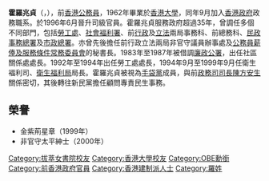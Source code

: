 '''霍羅兆貞'''{{GBSHK}}{{OBE}}{{JP}}（{{lang-en|'''Fok Lo Shiu-ching, Katherine'''}}，{{bd|1941年|12月12日|||Fok, Mrs Katherine}}），前[[香港公務員|香港公務員]]，1962年畢業於[[香港大學|香港大學]]，同年9月加入[[香港殖民地時期#香港政府|香港政府]]政務職系。於1996年6月晉升司級官員。霍羅兆貞服務政府超過35年，曾調任多個不同部門，包括[[勞工處|勞工處]]、[[社會褔利署|社會褔利署]]、前[[香港行政會議|行政]]及[[香港立法會|立法]]兩局事務科、前總務科、[[民政事務總署|民政事務總署]]及[[市政總署|市政總署]]。亦曾先後擔任前行政立法兩局非官守議員辦事處及[[公務員薪俸及服務條件常務委員會|公務員薪俸及服務條件常務委員會]]的秘書長。1983年至1987年被借調[[廉政公署_(香港)|廉政公署]]，出任社區關係處處長。1992年至1994年出任勞工處處長，1994年9月至1999年9月任衛生褔利司、[[衛生福利局|衛生福利局]]局長。霍羅兆貞被視為[[手袋黨|手袋黨]]成員，與前[[政務司司長|政務司司長]][[陳方安生|陳方安生]]關係密切，其後轉往新民黨擔任顧問專責民生事務。

==榮譽==
*金紫荊星章（1999年）
*非官守太平紳士（2000年）

{{hk-bio-stub}}

{{DEFAULTSORT:Fok, Mrs Katherine}}
[[Category:拔萃女書院校友|Category:拔萃女書院校友]]
[[Category:香港大學校友|Category:香港大學校友]]
[[Category:OBE勳銜|Category:OBE勳銜]]
[[Category:前香港政府官員|Category:前香港政府官員]]
[[Category:香港建制派人士|Category:香港建制派人士]]
[[Category:羅姓|Category:羅姓]]